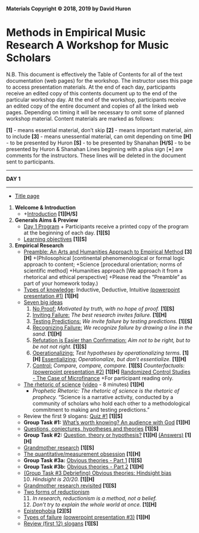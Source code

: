 
**Materials Copyright © 2018, 2019 by David Huron**


# Methods in Empirical Music Research A Workshop for Music Scholars

N.B. This document is effectively the Table of Contents for all of
the text documentation (web pages) for the workshop. The
instructor uses this page to access presentation materials. At the
end of each day, participants receive an edited copy of this
contents document up to the end of the particular workshop day. At
the end of the workshop, participants receive an edited copy of
the entire document and copies of all the linked web pages.
Depending on timing it will be necessary to omit some of planned
workshop material. Content materials are marked as follows:

**[1]** - means essential material, don't skip
**[2]** - means important material, aim to include
**[3]** - means unessential material, can omit depending on
time
**[H]** - to be presented by Huron
**[S]** - to be presented by Shanahan
**[H/S]** - to be presented by Huron & Shanahan
Lines beginning with a plus sign [**+**] are comments for the
instructors. These lines will be deleted in the document sent to
participants.



------------------------------------------------------------------------

**DAY 1**

------------------------------------------------------------------------

-   [Title page](title_workshop.html)

1.  **Welcome & Introduction**
    -   +[Introduction](intro.html) **[1][H/S]**
2.  **Generals Aims & Preview**
    -   [Day 1 Program](program1.html) + Participants receive a
        printed copy of the program at the beginning of each day.
        **[1][S]**
    -   [Learning objectives](goals.html) **[1][S]**
3.  **Empirical Research**
    -   [Preamble: An Arts and Humanities Approach to Empirical
        Method](preamble.html) **[3][H]**
        +(Philosophical [continental phenomenological or formal logic
        approach to content;
        +Science [procedural orientation; norms of scientific
        method]
        +Humanities approach [We approach it from a rhetorical and
        ethical perspective]
        +Please read the "Preamble" as part of your homework today.)
    -   [Types of knowledge](empirical.html): Inductive, Deductive,
        Intuitive [(powerpoint presentation
        #1)](01_knowledge_types.pdf) **[1][H]**
    -   [Seven big ideas](big_ideas.html)
        1.  [No Proof:](big_ideas.html#No%20Proof) *Motivated by
            truth, with no hope of proof.* **[1][S]**
        2.  [Inviting Failure:](big_ideas.html#Inviting%20Failure)
            *The best research invites failure.* **[1][H]**
        3.  [Testing
            Predictions:](big_ideas.html#Testing%20Predictions) *We
            invite failure by testing predictions.* **[1][S]**
        4.  [Recognizing
            Failure:](big_ideas.html#Recognizing%20Failure) *We
            recognize failure by drawing a line in the sand.*
            **[1][H]**
        5.  [Refutation is Easier than
            Confirmation:](big_ideas.html#Refutation) *Aim not to be
            right, but to be not not right.* **[1][S]**
        6.  [Operationalizing:](big_ideas.html#Operationalizing) *Test
            hypotheses by operationalizing terms.* **[1][H]**
            [Essentializing:](big_ideas.html#Essentializing)
            *Operationalize, but don't essentialize.* **[1][H]**
        7.  [Control:](big_ideas.html#Control) *Compare, compare,
            compare.* **[1][S]**
            *Counterfactuals:* [(powerpoint presentation
            #2)](02_counterfact.pdf) **[1][H]**
            [Randomized Control Studies - The Case of
            Microfinance](compare.html) +For participant reading
            only.
    -   [The rhetoric of science](prophecy.html)
        ([video](http://vimeo.com/63377111) - 8 minutes)
        **[1][H]**
        -   *Prophetic Rhetoric:* *The rhetoric of science is the
            rhetoric of prophecy.*
            "Science is a narrative activity, conducted by a
            community of scholars who hold each other to a
            methodological commitment to making and testing
            predictions."
    -   Review the first 9 slogans: [Quiz #1](quiz1.html)
        **[1][S]**
    -   **Group Task #1:** [What's worth knowing? An audience with
        God](god_questions.html) **[1][H]**
    -   [Questions, conjectures, hypotheses and
        theories](hypotheses.html) **[1][S]**
    -   **Group Task #2:** [Question, theory or
        hypothesis?](theory_hypothesis.html) **[1][H]**
        [(Answers)](theory_hypothesis_answers.html) **[1][H]**
    -   [Grandmother research](grandmother.html) **[1][S]**
    -   [The quantitative/measurement obsession](quantitative.html)
        **[1][H]**
    -   **Group Task #3a:** [Obvious theories - Part
        1](hindsight_task1.html) **[1][S]**
    -   **Group Task #3b:** [Obvious theories - Part
        2](hindsight_task2.html) **[1][H]**
    -   [(Group Task #3 Debriefing) Obvious theories: Hindsight
        bias](hindsight_task3.html)
        10. *Hindsight is 20/20.* **[1][H]**
    -   [Grandmother research revisited](grandmother2.html)
        **[1][S]**
    -   [Two forms of reductionism](reductionism.html)
        11. *In research, reductionism is a method, not a belief.*
        12. *Don't try to explain the whole world at once.*
            **[1][H]**
    -   [Epistephobia](epistephobia.html) **[2][S]**
    -   [Types of failure](truth.html) [(powerpoint presentation
        #3)](03_failure_types.pdf) **[1][H]**
    -   [Review (first 12) slogans](slogans12.html) **[1][S]**

```{=html}
<!-- --
```
4.  **Types of Empirical Studies**
    -   [Types of empirical studies](empirical2.html) [(powerpoint
        presentation #5)](05_empirical_studies.pdf) **[1][H]**
    -   **Group Task #4:** [Types of studies](types.html)
        [(Answers/Discussion)](types_answers.html) **[1][S]**
    -   [Generalizing versus universalizing](generalize.html)
        ([video](http://vimeo.com/66280977) - 10 minutes)
        **[1/2][H]**
        13. *Generalize, but don't universalize.*
    -   [Exploratory studies](exploratory.html) **[1][S]**
    -   [Measurement studies](measurement.html) **[1][H]**
    -   [Hypothesislessness](hypothesisless.html)
        14. *Avoid chronic hypothesislessness.* **[1][S]**
    -   **Group Task #5:** [Operationalize the following
        hypotheses](operationalize_this.html) **[1][H]**
    -   [Syncopation: From question to hypothesis](syncopation.html)
        (powerpoint presentation #8) **[3???][H]**
    -   [Opinions as
        operationalizations](operationalize_opinions.html)
        **[2][S]**
    -   [Double use data](double_use.html)
        15. *Beware of the post hoc theory.* **[1][H]**
    -   [Exploratory & Confirmatory: Contexts of discovery and
        legitimation (lecture)](origins.html) **[2][S]**
    -   [Explore-then-test Approach](explore_then_test.html)
        **[1][H]**
    -   [Explore-then-test example - Part 1](explore_then_test1.html)
        (Have a participant read the text aloud. What kind of study is
        this? What should happen next?) **[2][S]**
    -   [Explore-then-test example - Part 2](explore_then_test2.html)
        (Have another participant read the text aloud. Why make use of
        a robot rather than a human?) **[2][S]**
    -   From question ... to protocol.
        16. *From question to theory to conjecture to hypothesis to
            protocol* **[2][H]**
    -   [Quiz #2](quiz2.html) **[2][S]**
        [(Answers)](quiz2_answers.html) **[2][S]**
    -   [Review (first 16) slogans](slogans16.html) **[1][S/H]**
    -   Tomorrow: would encourage everyone to mix-up the
        seating/groups.
    -   [Feedback Day 1](feedback1.html) **[1][H]**
5.  **Homework** **[1][H]**
    -   *Homework 1:* [Reading: Preamble: An Arts and Humanities
        Approach to Empirical Method](preamble.html) *Homework 2:*
        [Reading Guide #1: Lancashire & Hirst (2009)](reading01.html)
    -   [Reading #1: Lancashire &
        Hirst (2009)](Agatha_Christie2009.pdf)
    -   *Homework 3:*
        **Individual Task #6:** [From question to
        theory](question2theory.html)

------------------------------------------------------------------------

**DAY 2**

------------------------------------------------------------------------

6.  **Review and Elaborations**
    -   **Welcome** **[1][H]**
    -   [Day 2 Program](program2.html) **[1][S]**
    -   [Review slogans (first 16)](slogans16.html) **[1][H/S]**
    -   **Group Task #7:** [From theory to
        conjecture](theory2conjecture.html) **[1][H]**
    -   [Multiple operationalizations](09_gauvin.pdf) **[3][S]**
    -   [Formal observation: The taxi protocol](protocol.html)
        **[3][H]**
    -   [The Experiment](experiment.html) **[1][S]**
    -   [The Correlational Study](correlational_study2.html)
        **[1][H]**
    -   [Correlation and causation](causality.html) **[1][H]**
    -   The third variable problem
        17. *No causation without manipulation.* **[1][H]**
7.  **Sampling**
    -   [Sampling](sampling.html) **[1][S]**
    -   **Group Task #8:** [Sampling Approaches
        **[1][H]**](samples.html)
        [(Answers)](samples_answers.html) **[1][H]**
    -   WEIRD sampling (Western, Educated, Industrialized, Rich,
        Democratic) **[3][S]**
    -   [Data Independence](data_independence.html) **[1][H]**
        18. *Avoid sticky data.* **[1][H]**
    -   [Biased Sampling: Listening to Edith
        Boyd](sampling_haphazard.html) **[2][H]**
    -   **Group Task #9:** [Sampling Issues](sampling_problems.html)
        [(Discussion)](sampling_problems_answers.html)
        **[1][H/S]**
    -   **Group Task #10:** [What is Random?](random.html)
        **[1][S]**
    -   **Homework review:** [Review questions and answers for
        Lancashire & Hirst (2009)
        **[3][H]**](Readings/reading01.html)
    -   [Sampling - A Practical Problem](sampling2.html) [omit?]
        **[3][H/S?]**
    -   [Sample Size: Law of Big Numbers](big_numbers.html)
        **[1][S]**
    -   [Sample Size: Law of Small Numbers](small_numbers.html)
        **[1][S]**
        19. *The law of large numbers does not apply to small
            numbers.* **[1][S]**
    -   [Effect Size](effect_size.html) **[1][H]**
    -   [Regression-to-the-Mean](regression_to_mean.html)
        **[1][S]**
    -   [Regression-to-the-Mean in Music](regression_in_music.html)
        **[3][H??]**
    -   [Review (first 19) slogans](slogans19.html) **[1][S/H]**
    -   **Group Task #11:** [Are dynamics
        asymmetrical?](dynamics.html) [Data sheet](dynamics2.html)
        **[1][H/S]**
8.  **Behavioral Data**
    -   Dependent and independent measures **[1][S]**
    -   [Types of behaviors (summary)](behaviors_brief.html) The full
        text (or video) are left as homework. [Types of behaviors
        (full)](behaviors.html) ([video](http://vimeo.com/65008608) -
        32 minutes) **[3][H]**
    -   Implicit vs. explicit responses **[2][S]**
    -   [Reactivity](reactivity.html) **[2][H]**
    -   [Demand characteristics](demand_characteristics.html)
        **[1][S]**
        [Clever Hans](cleverHans.html) **[1][H]**
        20. *Always debrief.* **[1][S]**
    -   [Measurement scales](scales.html) **[1][H]**
    -   **Group Task #12:** [What kind of measurement
        scale?](measurement_scales.html)
        [(Answers)](measurement_answers.html) **[1][S]**
    -   [Designing questionnaires](questionnaires.html) (powerpoint
        presentation #17) **[2][H]**
    -   **Group Task #13:** [Questionnaire Design
        **[2][H]**](questionnaire_task.html)
    -   [Review (first 20) slogans](slogans20.html) **[1][H/S]**
    -   [Feedback Day 2](feedback2.html) **[1][H]**
9.  **Homework** **[1][H]**
    -   [Reading Guide #2: Perttu (2007)](Readings/reading02.html)
    -   [Reading #2: Perttu (2007)](Readings/perttu.pdf)

------------------------------------------------------------------------

**DAY 3**

------------------------------------------------------------------------

10. **Introduction to Statistics**
    -   [Day 3 Program](program3.html) **[1][S]**
    -   [Outline (lecture)](stats_day_outline.html) **[1][H]**
    -   [Why measure? How to measure anything](measure_anything.html)
        **[1][H]**
        *Measurement* (powerpoint presentation #18) **[1][H]**
    -   Fermi Questions: Are there a half a billion windows in New
        York City? Are there 500 piano tuners in Chicago? [You may be
        better than you think you are at estimating some values.]
        **[3][H]**
    -   [Descriptive Statistics](stats_descr.html) **[1][S]**
    -   [Measures of Central Tendency](average.html) [powerpoint
        presentation](19_desc_stats.pdf) **[1][S]**
    -   **Group Task #15:** [Descriptive
        Statistics](desc_stats_task.html) **[1][S]**
    -   [Inferential Statistics](stats_infer.html) **[1][H]**
    -   [Inferential Statistics](20_inferential_stats.pdf) (including
        [Probability](probability.html), [The null
        hypothesis](null_hypothesis.html), Confidence and significance
        levels, Statistical tests) **[1][H]**
    -   [Confidence level and Confidence
        Interval](confidence_level.html) **[1][H]**
    -   [Calculating confidence interval from confidence
        level](http://www.surveysystem.com/sscalc.htm) (web tool)
        **[1][S]**
    -   [Statistical Significance](significance.html) **[1][S]**
    -   [Chi-square test](chi_test.html) (powerpoint presentation #22)
        **[2][H]**
    -   [Table of critical values for chi-square
        (short)](chi_table_short.html) [(long table - 5
        pages)](chi_table.html) **[2][H]**
    -   **Group Task #16:** [Chi-square
        tests](chi_square_problems.html);
        [(Answers)](chi_square_answers.html) **[2][H/S]**
    -   **Group Task #17:** [Funeral marches in F minor:
        Hypothesis](funeral_marches.html)
        [(Answer)](funeral_answers.html) **[2][H/S]**
    -   Correlation demonstration [Pearson's r
        Table](PearsonRtable.pdf); **[2][H]**
    -   Spurioius correlations - see
        <http://www.tylervigen.com/spurious-correlations
        **[1][S]**
    -   [Interpreting *p*; "Highly" and "marginally"
        significant](highly_significant.html) **[1][H]**
    -   [Multiple Tests and Related Topics](multiple_tests.html):
        Bonferroni Correction; File Drawer Effect **[1][S]**
        22. *Correct for multiple tests.* **[1][H]**
    -   Positive results bias. The case of Ego Depletion (video - 9
        minutes) **[2][H]**
    -   Concept of "research registry" **[2][S]**
    -   [Reporting Statistical Results](23_reporting.pdf)
        **[1][H]**
    -   [Statistical tests - General remarks](stats_conclude.html)
        **[1][H]**
        21. *Make friends with a statistician.* **[1][S]**
11. **Applied Statistics**
    -   Heroes and villains in opera (simplified analysis using
        chi-square test) **[1][S]**
    -   Population density and tempo (demonstrating Pearson's r)
        **[1][S]**
    -   German vs. Chinese folksongs (regression analysis)
        **[3][S]**
12. **Some Advanced Analytic Techniques**
    -   [Advanced Analytic Techniques](25_advanced_stats.pdf)
        **[1][H]**
    -   [Cluster analysis: Orchestration](orchestration.html)
        **[2][S]**
        [Cluster analysis: From Classical to
        Romantic](romanticism.html) **[2][H]**
    -   [Multi-dimensional scaling (MDS)](mds.html) **[2][S]**
    -   [Modeling - B-flat trumpet](modeling.html) **[1][H]**
        23. *If you torture the data long enough, it will confess to
            anything.* **[1][S]**
    -   Foote Novelty (powerpoint presentation #26) **[3][H]**
    -   **Homework review:** [Review questions and answers for Perttu
        (2007) **[2][S]**](perttu.html)
    -   [Review (first 23) slogans](slogans23.html) **[1][H/S]**
    -   [Feedback Day 3](feedback3.html) **[1][H]**
13. **Homework** **[1][H]**
    -   [Reading Guide #3: Shanahan & Huron (2014)](reading03.html)
    -   [Reading #3: Shanahan & Huron (2014)](heroes_villains.pdf)

------------------------------------------------------------------------

**DAY 4**

------------------------------------------------------------------------

14. **Review**
    -   [Day 4 Program](program4.html) **[1][S]**
    -   Review yesterday's slogans:
        21. *Correct for multiple tests.*
        22. *Make friends with a statistician.* **[1][H]**
    -   [Review (first 23) slogans](slogans23.html) **[1][S]**
15. **Data Considerations**
    -   Test-retest reliability (one of the elements of skill)
        **[2][H]**
    -   Intersubjective reliability (between subject correlation)
        **[2][S]**
    -   Recall outliers
        23. *If you torture the data long enough, it will confess to
            anything.* **[1][H]**
16. **Experimental Design**
    -   [21 Experimental Paradigms](paradigms.html) **[1][H/S]**
17. **Useful Research Tools** **+NEEDS A SUMMARY HANDOUT**
    **[1][H/S]**
    -   ORCID - research name registry **[2]**
    -   Multiple authorship issues: Contributor Roles Taxonomy
        (CRediT) - 14 elements **[3]**
    -   [Tests, instruments and batteries](instruments.html) **[2]**
        Psychological instruments: Big Five Personality Inventory,
        Interpersonal Reactivity Index (measure empathy), etc.
    -   [Useful Research Tools](tools.html)
        -   [Hearing screening inventory](hearing_screening.html)
            **[3]**
            [Coding the hearing screening
            inventory](hearing_screening_coding.html) **[3]**
        -   Ollen Musical Sophistication Index (OSMI) **[2]**
            [`http://marcs-survey.uws.edu.au/OMSI/`](http://marcs-survey.uws.edu.au/OMSI/)
            **[2]**
            [OMSI](omsi.html) **[2]**
        -   Goldsmiths Musical Sophistication Index **[2]**
        -   Montreal Battery
        -   [Humdrum Toolkit](http://musiccog.ohio-state.edu/Humdrum/)
            Music21 **[3]**
        -   Recruitment tools: `researchmatch.com` A way of recuiting
            pre-registered participants who live within a certain
            radius of some place, with certain specified skills, and
            meeting certain demographic characteristics such as age,
            sex, education, etc. **[3]**
        -   Google scholar
        -   Google scholar button - An efficient way of identify full
            references from abbreviated citations (e.g., Smith, Jones
            & Brown, 2015), and for locating PDF files of the
            corresponding works. **[2]**
        -   Zotero - Freeware for organizing references, articles,
            citations, etc. **[3]**
        -   Endnote **[3]**
        -   Word Cloud - https://wordart.com **[3]**
        -   Stackoverflow - Useful site for answering questions about
            programming. **[3]**
        -   Datathief - A useful tool for changing figures (such as
            bar graphs) back into numbers. **[3]**
        -   Linguistic Inquiry and Word Count (LIWC) project; lists of
            positive and negative words **[2]**
        -   [Subject Pool Survey](pool_survey.html) **[3]**
        -   Google n-gram, Amazon's Mechanical Turk, Google Forms,
            Qualtrics survey software, **[2]**
        -   Max-MSP **[2]**
        -   Sibelius, Finale, Verovio/Humdrum **[2]**
        -   RISM, RILM, Themefinder.org **[2]**
18. **Qualitative Methods**
    -   Participant-Observation **[2][H]**
    -   [Types of interviews](interviews.html) **[2][H]**
    -   [The Exploratory Open Interview](interviews_open.html)
        ([video](http://vimeo.com/66315146) - 45 minutes) **[2]**
        +For participant viewing alone.
    -   [Interviews in Translation](interview_trans.html) **[3]**
        +For participant reading alone.
    -   [Grounded Theory method](grounded.html) **[2][S]**
    -   [Anecdotal evidence: Uses and abuses](anecdotes.html)
        **[1][S]**
        24. *The plural of anecdote is not data.* **[1][S]**
    -   [Hypotheses - Good and Bad](hypotheses_good_bad.html)
        **[2][H]**
    -   **Group Task #18:** [Freelisting exercise](freelist_task.html)
        [(instructions)](freelist_instructions.html) **[1][H]**
    -   [Freelisting and pile sorting](freelisting.html)
        **[1][H]**
    -   [Grounded Theory - Revisited](grounded2.html) **[2][S]**
    -   Qualitative AND Quantitative **[2][H]**
19. **The Experience of Research Participants**
    -   Floor and Ceiling Effects; Use of Distractor Tasks
        **[1][S]**
    -   [An unusual ceiling case: Judging performances: sound versus
        sight](ceiling.html) **[1][S]**
    -   Primacy and recency **[1][S]**
        25. *Randomize stimuli for each participant.* **[1][S]**
    -   [Debriefing participants](debriefing.html) **[1][H]**
20. **Reading and Writing Research Articles**
    -   [Writing an empirical paper](paper.html) **[1][H]**
    -   [Citations and quotations](quotes.html) **[3][H]**
    -   [Useful Latin terms](latin.html) **[3][H]**
    -   [Critical reading of empirical articles](reading.html)
        **[2][S]**
    -   [Writing the paper first](write1st.html) **[1][H]**
        26. *Write the paper first.* **[1][S]**
    -   **Group Task #19:** Write a draft paper together
        **[1][H]**
    -   [Pre-Reviewing](prereviewing.html) **[2][S]**
21. **Potpourri**
    -   [Why experiments fail](failure.html) **[1][H]**
    -   Reserved data sets **[2][S]**
    -   [Converging evidence](converge.html) **[1][H]**
    -   [The Replication Crisis](replication.html) **[2][S]**
22. **Research Practices**
    -   Generating stimuli, MIDI, Max-MSP - demonstration
        **[3][S?]**
    -   Cultivating a Scholarly Attitude **[3][H]**
    -   [Research ethics](ethics.html) **[3][H]**
    -   Institutional Review Boards (IRB) **[2][S]**
    -   [Sample human subjects program application](IRBprogram.pdf)
        **[3][S]**
    -   [Interacting with participants](subject_interaction2.html)
        **[2][H]**
    -   Debriefing participants - demonstration **[3][H/S]**
    -   [Economics of research](economics.html) **[2][H]**
        Are there cheaper/faster/better dependent measures?
        **[2][S]**
    -   [How to revise a manuscript in response to reviewers'
        comments](revision_advice.html) **[2][H]**
    -   [How to criticize the work of others](criticism_advice.html)
        **[3][S]**
    -   [Advice when reviewing submissions](reviewing_advice.html)
        **[2][S]**
23. **Making Your Own Way**
    -   Facilities, equipment and people (people first) **[1][H]**
    -   Starting a subject pool **[1][S]**
    -   **Group Task #22:** [*Job description for research
        assistant*](research_assistant.html) **[1][H]**
    -   Review Group Task #22 - Job description for assistant. If
        these skills are so essential for your research, why don't
        you learn the pertinent skills? **[1][H]**
    -   The value of collaboration **[1][S]**
    -   Admit your ignorance (you'll learn faster) **[2][H]**
    -   Talk to a statistician before collecting data **[1][S]**
    -   **Group Task #23:** [Assess your Strengths and
        Weaknesses](strengths.html) **[1][H/S]**
24. **Final advice**
    -   Some research advice ([video](http://vimeo.com/32423934) - 12
        minutes) **[1][H]**
        27. *Nurture your passion.*
        28. *Make time to think.*
        29. *Choose projects from a long menu.*
        30. *Grow your projects.*
        31. *Knowledge is communal.*
        32. *There are no competitors, only collaborators.*
    -   [More research advice](final_advice.html) **[1][S]**
    -   [Research research](research_research.html)
        33. *Research research.* **[1][H]**
    -   [Furthering Your Education](further.html) **[2][S]**
    -   [Final review of slogans](slogans.html) (powerpoint
        presentation) **[1][H]**
    -   Music's most important discoveries lie ahead **[1][H]**
    -   [Feedback for Day 4](feedback5.html) **[1][H/S]**
    -   [Final Feedback](feedback5b.html) **[1][H/S]**

------------------------------------------------------------------------






